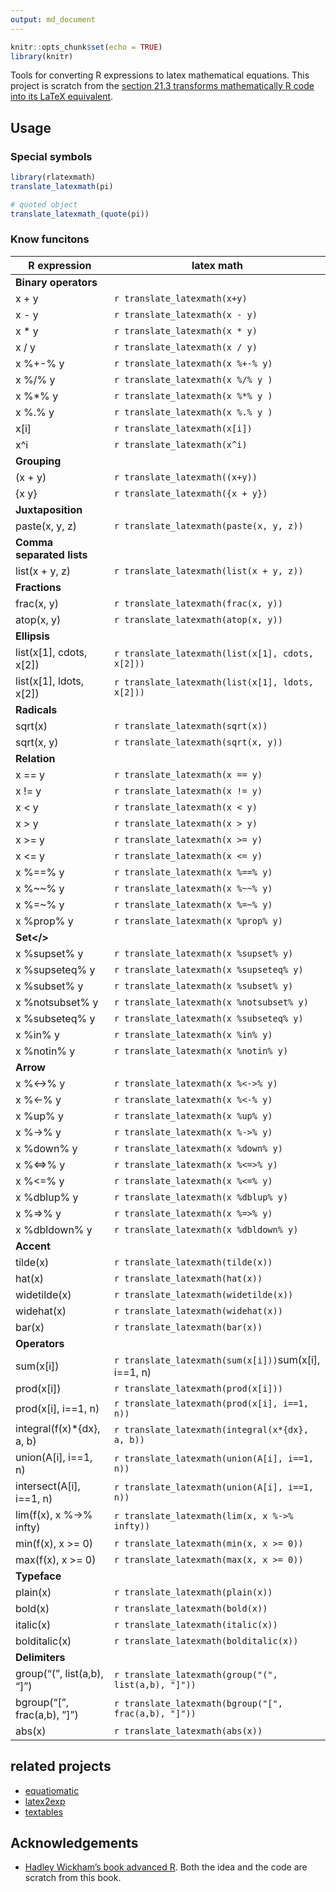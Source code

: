 ```yaml
---
output: md_document
---
```


```r
knitr::opts_chunk$set(echo = TRUE)
library(knitr)
```


Tools for converting R expressions to latex mathematical equations. This project
is scratch from the [section 21.3 transforms mathematically R code into its LaTeX
equivalent](https://adv-r.hadley.nz/translation.html#latex).

## Usage

### Special symbols

```r
library(rlatexmath)
translate_latexmath(pi)

# quoted object
translate_latexmath_(quote(pi))
```


### Know funcitons

 R expression     |latex math                                
-------------------|------------------------------------------
<b>Binary operators</b>|
x + y                |`r translate_latexmath(x+y)`
x - y                |`r translate_latexmath(x - y)`
x \* y                |`r translate_latexmath(x * y)`
x / y                |`r translate_latexmath(x / y)`
x %+-% y             |`r translate_latexmath(x %+-% y)`
x %/% y             |`r translate_latexmath(x %/% y )`
x %\*% y             |`r translate_latexmath(x %*% y )`
x %.% y             |`r translate_latexmath(x %.% y )`
x[i]                |`r translate_latexmath(x[i])`
x^i                |`r translate_latexmath(x^i)`
<b>Grouping</b>|
(x + y)             |`r translate_latexmath((x+y))`
{x y}               |`r translate_latexmath({x + y})`
<b>Juxtaposition</b>|
paste(x, y, z)      |`r translate_latexmath(paste(x, y, z))`
<b>Comma separated lists</b>|
list(x + y, z)      |`r translate_latexmath(list(x + y, z))`
<b>Fractions</b>|
frac(x, y)          |`r translate_latexmath(frac(x, y))`
atop(x, y)          |`r translate_latexmath(atop(x, y))`
<b>Ellipsis</b>|
list(x[1], cdots, x[2])|`r translate_latexmath(list(x[1], cdots, x[2]))`
list(x[1], ldots, x[2])|`r translate_latexmath(list(x[1], ldots, x[2]))`
<b>Radicals</b>|
sqrt(x)             |`r translate_latexmath(sqrt(x))`
sqrt(x, y)          |`r translate_latexmath(sqrt(x, y))`
<b>Relation</b>|
x == y              | `r translate_latexmath(x == y)`
x != y              | `r translate_latexmath(x != y)`
x < y              | `r translate_latexmath(x < y)`
x > y              | `r translate_latexmath(x > y)`
x >= y              | `r translate_latexmath(x >= y)`
x <= y              | `r translate_latexmath(x <= y)`
x %==% y              | `r translate_latexmath(x %==% y)`
x %~~% y              | `r translate_latexmath(x %~~% y)`
x %=~% y              | `r translate_latexmath(x %=~% y)`
x %prop% y              | `r translate_latexmath(x %prop% y)`
<b>Set</>|
x %supset% y            | `r translate_latexmath(x %supset% y)`
x %supseteq% y            | `r translate_latexmath(x %supseteq% y)`
x %subset% y            | `r translate_latexmath(x %subset% y)`
x %notsubset% y            | `r translate_latexmath(x %notsubset% y)`
x %subseteq% y            | `r translate_latexmath(x %subseteq% y)`
x %in% y            | `r translate_latexmath(x %in% y)`
x %notin% y            | `r translate_latexmath(x %notin% y)`
<b>Arrow</b> |
x %<->% y          |`r translate_latexmath(x %<->% y)`
x %<-% y           |`r translate_latexmath(x %<-% y)`
x %up% y           |`r translate_latexmath(x %up% y)`
x %->% y           |`r translate_latexmath(x %->% y)`
x %down% y         |`r translate_latexmath(x %down% y)`
x %<=>% y          |`r translate_latexmath(x %<=>% y)`
x %<=% y           |`r translate_latexmath(x %<=% y)`
x %dblup% y        |`r translate_latexmath(x %dblup% y)`
x %=>% y           |`r translate_latexmath(x %=>% y)`
x %dbldown% y      |`r translate_latexmath(x %dbldown% y)`
<b>Accent</b>|
tilde(x)|`r translate_latexmath(tilde(x))`
hat(x)|`r translate_latexmath(hat(x))`
widetilde(x)|`r translate_latexmath(widetilde(x))`
widehat(x)|`r translate_latexmath(widehat(x))`
bar(x)|`r translate_latexmath(bar(x))`
<b>Operators</b>|
sum(x[i])| `r translate_latexmath(sum(x[i]))`sum(x[i], i==1, n)| `r translate_latexmath(sum(x[i], i==1, n))`
prod(x[i])| `r translate_latexmath(prod(x[i]))`
prod(x[i], i==1, n)| `r translate_latexmath(prod(x[i], i==1, n))`
integral(f(x)\*{dx}, a, b)| `r translate_latexmath(integral(x*{dx}, a, b))`
union(A[i], i==1, n)| `r translate_latexmath(union(A[i], i==1, n))`
intersect(A[i], i==1, n)| `r translate_latexmath(union(A[i], i==1, n))`
lim(f(x), x %->% infty)| `r translate_latexmath(lim(x, x %->% infty))`
min(f(x), x >= 0)|`r translate_latexmath(min(x, x >= 0))`
max(f(x), x >= 0)|`r translate_latexmath(max(x, x >= 0))`
<b>Typeface</b>|
plain(x)| `r translate_latexmath(plain(x))`
bold(x)| `r translate_latexmath(bold(x))`
italic(x)| `r translate_latexmath(italic(x))`
bolditalic(x)| `r translate_latexmath(bolditalic(x))`
<b>Delimiters</b>|
group("(", list(a,b), "]")|`r translate_latexmath(group("(", list(a,b), "]"))`
bgroup("[", frac(a,b), "]")|`r translate_latexmath(bgroup("[", frac(a,b), "]"))`
abs(x)| `r translate_latexmath(abs(x))`

## related projects

- [equatiomatic](https://github.com/datalorax/equatiomatic)
- [latex2exp](https://github.com/stefano-meschiari/latex2exp)
- [textables](https://github.com/setzler/textables)

## Acknowledgements

- [Hadley Wickham's book advanced R](https://adv-r.hadley.nz/translation.html#latex). 
Both the idea and the code are scratch from this book.

